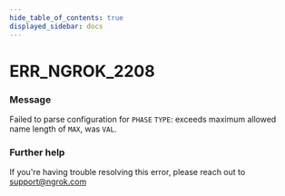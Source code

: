 ```yaml
---
hide_table_of_contents: true
displayed_sidebar: docs
---
```



# ERR_NGROK_2208

### Message

Failed to parse configuration for `PHASE` `TYPE`: exceeds maximum allowed name length of `MAX`, was `VAL`.

<ErrorDetails error="err_ngrok_2208" />

### Further help

If you're having trouble resolving this error, please reach out to [support@ngrok.com](mailto:support@ngrok.com?subject=Help%20with%20ERR_NGROK_2208)

